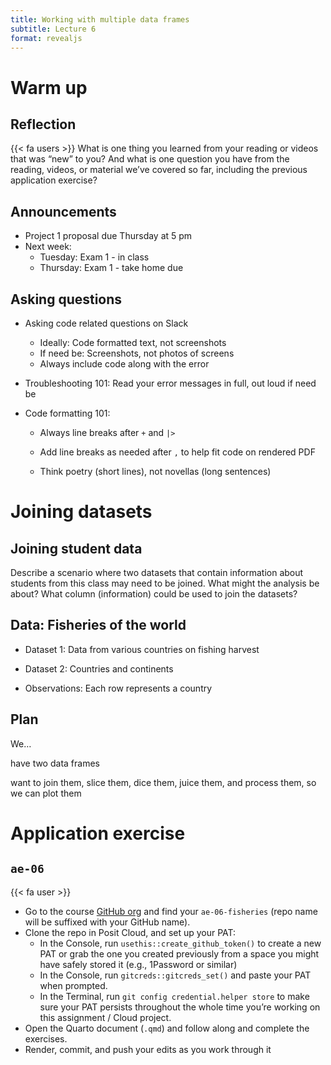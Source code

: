```yaml
---
title: Working with multiple data frames
subtitle: Lecture 6
format: revealjs
---
```


# Warm up

## Reflection

::: question
{{< fa users >}} What is one thing you learned from your reading or videos that was "new" to you? And what is one question you have from the reading, videos, or material we've covered so far, including the previous application exercise?
:::

## Announcements

-   Project 1 proposal due Thursday at 5 pm
-   Next week:
    -   Tuesday: Exam 1 - in class
    -   Thursday: Exam 1 - take home due

## Asking questions

-   Asking code related questions on Slack

    -   Ideally: Code formatted text, not screenshots
    -   If need be: Screenshots, not photos of screens
    -   Always include code along with the error

-   Troubleshooting 101: Read your error messages in full, out loud if need be

-   Code formatting 101:

    -   Always line breaks after `+` and `|>`

    -   Add line breaks as needed after `,` to help fit code on rendered PDF

    -   Think poetry (short lines), not novellas (long sentences)

# Joining datasets

## Joining student data

::: task
Describe a scenario where two datasets that contain information about students from this class may need to be joined. What might the analysis be about? What column (information) could be used to join the datasets?
:::

## Data: Fisheries of the world

-   Dataset 1: Data from various countries on fishing harvest

-   Dataset 2: Countries and continents

-   Observations: Each row represents a country

## Plan

We...

have two data frames

want to join them, slice them, dice them, juice them, and process them, so we can plot them

# Application exercise

## `ae-06` {.smaller}

::: task
{{< fa user >}}

-   Go to the course [GitHub org](https://github.com/sta113-f23) and find your `ae-06-fisheries` (repo name will be suffixed with your GitHub name).
-   Clone the repo in Posit Cloud, and set up your PAT:
    -   In the Console, run `usethis::create_github_token()` to create a new PAT or grab the one you created previously from a space you might have safely stored it (e.g., 1Password or similar)
    -   In the Console, run `gitcreds::gitcreds_set()` and paste your PAT when prompted.
    -   In the Terminal, run `git config credential.helper store` to make sure your PAT persists throughout the whole time you're working on this assignment / Cloud project.
-   Open the Quarto document (`.qmd`) and follow along and complete the exercises.
-   Render, commit, and push your edits as you work through it
:::
